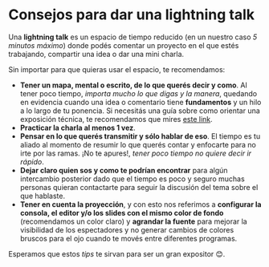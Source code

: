 
# Consejos para dar una lightning talk

Una **lightning talk** es un espacio de tiempo reducido (en un nuestro caso _5 minutos máximo_) donde podés comentar un proyecto en el que estés trabajando, compartir una idea o dar una mini charla.

Sin importar para que quieras usar el espacio, te recomendamos:

- **Tener un mapa, mental o escrito, de lo que querés decir y como**. Al tener poco tiempo, _importa mucho lo que digas y la manera_, quedando en evidencia cuando una idea o comentario tiene **fundamentos** y un hilo a lo largo de tu ponencia. Si necesitás una guía sobre como orientar una exposición técnica, te recomendamos que mires [este link](https://github.com/meetupjs-ar/guias).
- **Practicar la charla al menos 1 vez**.
- **Pensar en lo que querés transmitir y sólo hablar de eso**. El tiempo es tu aliado al momento de resumir lo que querés contar y enfocarte para no irte por las ramas. ¡No te apures!, _tener poco tiempo no quiere decir ir rápido_.
- **Dejar claro quien sos y como te podrían encontrar** para algún intercambio posterior dado que el tiempo es poco y seguro muchas personas quieran contactarte para seguir la discusión del tema sobre el que hablaste.
- **Tener en cuenta la proyección**, y con esto nos referimos a **configurar la consola, el editor y/o los slides con el mismo color de fondo** (recomendamos un color claro) y **agrandar la fuente** para mejorar la visibilidad de los espectadores y no generar cambios de colores bruscos para el ojo cuando te movés entre diferentes programas.

Esperamos que estos _tips_ te sirvan para ser un gran expositor 😊.
